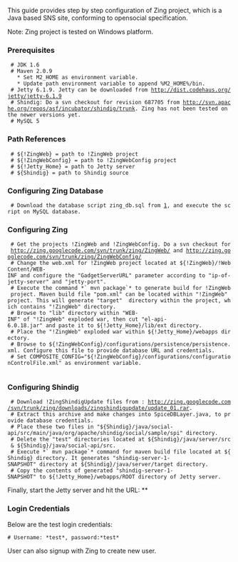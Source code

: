 This guide provides step by step configuration of Zing project, which is a Java based SNS site, conforming to opensocial specification. 

Note: Zing project is tested on Windows platform.

===Prerequisites===
  # JDK 1.6 
  # Maven 2.0.9
    * Set M2_HOME as environment variable.
    * Update path environment variable to append %M2_HOME%/bin.
  # Jetty 6.1.9. Jetty can be downloaded from http://dist.codehaus.org/jetty/jetty-6.1.9
  # Shindig: Do a svn checkout for revision 687705 from http://svn.apache.org/repos/asf/incubator/shindig/trunk. Zing has not been tested on the newer versions yet.
  # MySQL 5

===Path References===
  # ${!ZingWeb} = path to !ZingWeb project
  # ${!ZingWebConfig} = path to !ZingWebConfig project
  # ${!Jetty_Home} = path to Jetty server
  # ${Shindig} = path to Shindig source

===Configuring Zing Database===
  # Download the database script zing_db.sql from [http://zing.googlecode.com/svn/trunk/zing/downloads/database/script/zing_db.sql], and execute the script on MySQL database.

===Configuring Zing===
  # Get the projects !ZingWeb and !ZingWebConfig. Do a svn checkout for http://zing.googlecode.com/svn/trunk/zing/ZingWeb/ and http://zing.googlecode.com/svn/trunk/zing/ZingWebConfig/
  # Change the web.xml for !ZingWeb project located at ${!ZingWeb}/!WebContent/WEB-INF and configure the "GadgetServerURL" parameter according to "ip-of-jetty-server" and "jetty-port".
  # Execute the command *` mvn package`* to generate build for !ZingWeb project. Maven build file "pom.xml" can be located within "!ZingWeb" project. This will generate "target"  directory within the project, which contains "!ZingWeb" directory.
  # Browse to "lib" directory within "WEB-INF" of "!ZingWeb" exploded war, then cut "el-api-6.0.18.jar" and paste it to ${!Jetty_Home}/lib/ext directory. 
  # Place the "!ZingWeb" exploded war within ${!Jetty_Home}/webapps directory.
  # Browse to ${!ZingWebConfig}/configurations/persistence/persistence.xml. Configure this file to provide database URL and credentials.
  # Set COMPOSITE_CONFIG="${!ZingWebConfig}/configurations/configurationControlFile.xml" as environment variable.
   
===Configuring Shindig===
  # Download !ZingShindigUpdate files from : http://zing.googlecode.com/svn/trunk/zing/downloads/zingshindigupdate/update_01.rar.
  # Extract this archive and make changes into SpiceDBLayer.java, to provide database credentials.
  # Place these two files in "${Shindig}/java/social-api/src/main/java/org/apache/shindig/social/sample/spi" directory.  
  # Delete the "test" directories located at ${Shindig}/java/server/src & ${Shindig}/java/social-api/src. 
  # Execute *` mvn package`* command for maven build file located at ${Shindig} directory. It generates "shindig-server-1-SNAPSHOT" directory at ${Shindig}/java/server/target directory.
  # Copy the contents of generated "shindig-server-1-SNAPSHOT" to ${!Jetty_Home}/webapps/ROOT directory of Jetty server. 

Finally, start the Jetty server and hit the URL: *{{{http://<ip-of-jetty-server>:<jetty-port>/ZingWeb/faces/pages/login.jspx}}}*

===Login Credentials===

Below are the test login credentials:

 # Username: *test*, password:*test*


User can also signup with Zing to create new user.